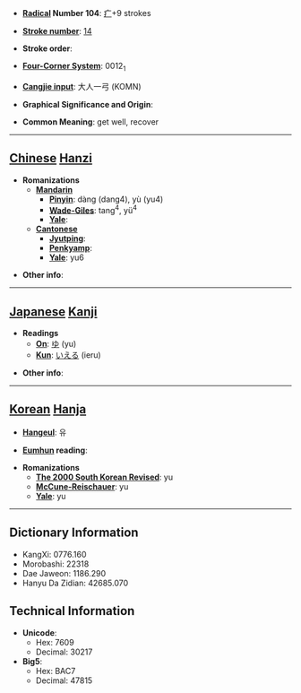 * '''[[Wiktionary:Chinese radical index| Radical]] Number 104''': [[Wiktionary:Chinese radical index 疒|疒]]+9 strokes

* '''[[Wiktionary:Chinese total strokes index|Stroke number]]''': [[Wiktionary:Chinese total strokes index 14|14]]

* '''Stroke order''': 

* '''[[Wiktionary:Chinese four corner index|Four-Corner System]]''': 0012<sub>1</sub>

* '''[[Wiktionary:Chinese Cangjie index|Cangjie input]]''': 大人一弓 (KOMN)

* '''Graphical Significance and Origin''': 

* '''Common Meaning''': get well, recover

----

== [[Chinese]] [[Hanzi]] ==

* '''Romanizations'''
** '''[[Mandarin]]'''
*** '''[[Pinyin]]''': dàng (dang4), yù (yu4)
*** '''[[Wade-Giles]]''': tang<sup>4</sup>, yü<sup>4</sup>
*** '''[[Yale]]''': 
** '''[[Cantonese]]'''
*** '''[[Jyutping]]''':
*** '''[[Penkyamp]]''': 
*** '''[[Yale]]''': yu6

* '''Other info''': 

----

== [[Japanese]] [[Kanji]] ==

* '''Readings'''
** '''[[On]]''': [[ゆ]] (yu)
** '''[[Kun]]''': [[いえる]] (ieru)

* '''Other info''':  

----

== [[Korean]] [[Hanja]] ==

* '''[[Hangeul]]''': 유

* '''[[Eumhun]] reading''': 

* '''Romanizations'''
** '''[[The 2000 South Korean Revised Romanization|The 2000 South Korean Revised]]''': yu
** '''[[McCune-Reischauer]]''': yu
** '''[[Yale]]''': yu

----

== Dictionary Information ==

* KangXi: 0776.160
* Morobashi: 22318
* Dae Jaweon: 1186.290
* Hanyu Da Zidian: 42685.070

== Technical Information ==

* '''Unicode''':
** Hex: 7609
** Decimal: 30217
* '''Big5''':
** Hex: BAC7
** Decimal: 47815